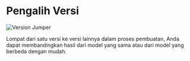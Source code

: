 # Pengalih Versi

![Version Jumper](https://framerusercontent.com/images/P4vQKehuaJ6Cbc5Jtb3C67F4JL8.png)

Lompat dari satu versi ke versi lainnya dalam proses pembuatan, Anda dapat membandingkan hasil dari model yang sama atau dari model yang berbeda dengan mudah.